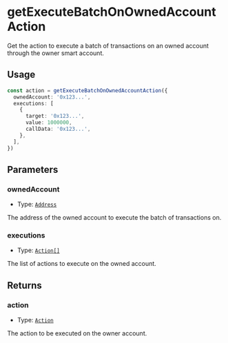 # getExecuteBatchOnOwnedAccountAction

Get the action to execute a batch of transactions on an owned account through the owner smart account.

## Usage

```typescript copy
const action = getExecuteBatchOnOwnedAccountAction({
  ownedAccount: '0x123...',
  executions: [
    {
      target: '0x123...',
      value: 1000000,
      callData: '0x123...',
    },
  ],
})
```

## Parameters

### ownedAccount

- Type: [`Address`](https://viem.sh/docs/glossary/types#address)

The address of the owned account to execute the batch of transactions on.

### executions

- Type: [`Action[]`](/module-sdk/glossary/types#action)

The list of actions to execute on the owned account.

## Returns

### action

- Type: [`Action`](/module-sdk/glossary/types.mdx#action)

The action to be executed on the owner account.
